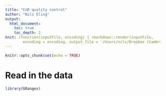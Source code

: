 ```yaml
---
title: "CnR quality control"
author: "Nils Eling"
output: 
  html_document:
    toc: true
    toc_depth: 2
knit: (function(inputFile, encoding) { rmarkdown::render(inputFile, 
        encoding = encoding, output_file = '/Users/nils/Dropbox (Cambridge University)/SST_spermatocytes/Analysis/10X/Preprocessing/QualityControl/CnR_QC.html') })
---
```


```r
knitr::opts_chunk$set(echo = TRUE)
```

# Read in the data

```r
library(GRanges)



```